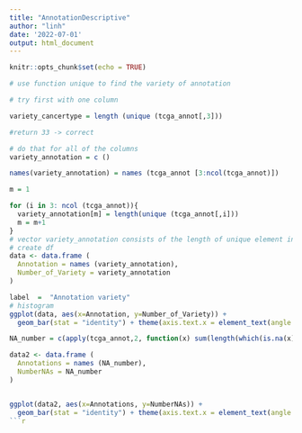 ```yaml
---
title: "AnnotationDescriptive"
author: "linh"
date: '2022-07-01'
output: html_document
---
```


```r
knitr::opts_chunk$set(echo = TRUE)
```

```r

# use function unique to find the variety of annotation 

# try first with one column 

variety_cancertype = length (unique (tcga_annot[,3]))

#return 33 -> correct

# do that for all of the columns
variety_annotation = c ()

names(variety_annotation) = names (tcga_annot [3:ncol(tcga_annot)])

m = 1

for (i in 3: ncol (tcga_annot)){
  variety_annotation[m] = length(unique (tcga_annot[,i]))
  m = m+1 
}
# vector variety_annotation consists of the length of unique element in each annotation 
# create df
data <- data.frame (
  Annotation = names (variety_annotation),
  Number_of_Variety = variety_annotation
)

label  =  "Annotation variety"
# histogram
ggplot(data, aes(x=Annotation, y=Number_of_Variety)) + 
  geom_bar(stat = "identity") + theme(axis.text.x = element_text(angle = 90), axis.text=element_text(size=6))+ ggtitle(label)
```


```r

NA_number = c(apply(tcga_annot,2, function(x) sum(length(which(is.na(x))))) ) 

data2 <- data.frame (
  Annotations = names (NA_number),
  NumberNAs = NA_number
)


ggplot(data2, aes(x=Annotations, y=NumberNAs)) + 
  geom_bar(stat = "identity") + theme(axis.text.x = element_text(angle = 90), axis.text=element_text(size=6))+ ggtitle("Number of NAs in annotation")
```r



```


